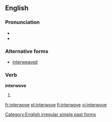 ==English==

===Pronunciation===
* {{IPA|/ˈɪntərwoːv/}}
* {{audio|en-us-interwove.ogg|Audio (US)}}

===Alternative forms===
* [[interweaved]]

===Verb===
'''interwove'''

# {{simple past of|[[interweave]]}}

[[Category:English irregular simple past forms]]

[[fr:interwove]]
[[pl:interwove]]
[[fi:interwove]]
[[vi:interwove]]